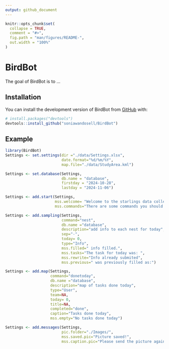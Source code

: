 ```yaml
---
output: github_document
---
```


<!-- README.md is generated from README.Rmd. Please edit that file -->

```r
knitr::opts_chunk$set(
  collapse = TRUE,
  comment = "#>",
  fig.path = "man/figures/README-",
  out.width = "100%"
)
```

# BirdBot

<!-- badges: start -->
<!-- badges: end -->

The goal of BirdBot is to ...

## Installation

You can install the development version of BirdBot from [GitHub](https://github.com/) with:

``` r
# install.packages("devtools")
devtools::install_github("soniawandosell/BirdBot")
```

## Example

```r
library(BirdBot)
Settings <- set.settings(dir ="./data/Settings.xlsx",
                         date.format="%d/%m/%Y",
                         map.file="./data/StudyArea.kml")
```


```r
Settings <- set.database(Settings,
                         db.name = "database", 
                         firstday = "2024-10-28", 
                         lastday = "2024-11-06")
```

```r
Settings <- add.start(Settings, 
                      mss.welcome= "Welcome to the starlings data collection bot.",
                      mss.commands="There are some commands you should learn:")

Settings <- add.sampling(Settings, 
                         command="nest", 
                         db.name ="database", 
                         description="add info to each nest for today", 
                         sep="-", 
                         today= 0, 
                         type="Info", 
                         mss.filled=" info filled.", 
                         mss.tasks="The task for today was: ", 
                         mss.rewrite="Info already submited", 
                         mss.previous=" was previously filled as:")

Settings <- add.map(Settings, 
                    command="donetoday", 
                    db.name ="database", 
                    description="map of tasks done today", 
                    type="User", 
                    team=NA, 
                    today= 0, 
                    title=NA, 
                    completed="done", 
                    caption="Tasks done today", 
                    mss.empty="No tasks done today")

Settings <- add.messages(Settings, 
                         pic.folder="./Images/", 
                         mss.saved.pic="Picture saved!", 
                         mss.caption.pic="Please send the picture again with a caption.")

```

